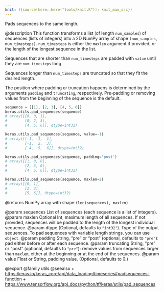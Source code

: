 ```yaml
---
knit: ({source(here::here("tools/knit.R")); knit_man_src})
---
```

Pads sequences to the same length.

@description
This function transforms a list (of length `num_samples`)
of sequences (lists of integers)
into a 2D NumPy array of shape `(num_samples, num_timesteps)`.
`num_timesteps` is either the `maxlen` argument if provided,
or the length of the longest sequence in the list.

Sequences that are shorter than `num_timesteps`
are padded with `value` until they are `num_timesteps` long.

Sequences longer than `num_timesteps` are truncated
so that they fit the desired length.

The position where padding or truncation happens is determined by
the arguments `padding` and `truncating`, respectively.
Pre-padding or removing values from the beginning of the sequence is the
default.

```python
sequence = [[1], [2, 3], [4, 5, 6]]
keras.utils.pad_sequences(sequence)
# array([[0, 0, 1],
#        [0, 2, 3],
#        [4, 5, 6]], dtype=int32)
```

```python
keras.utils.pad_sequences(sequence, value=-1)
# array([[-1, -1,  1],
#        [-1,  2,  3],
#        [ 4,  5,  6]], dtype=int32)
```

```python
keras.utils.pad_sequences(sequence, padding='post')
# array([[1, 0, 0],
#        [2, 3, 0],
#        [4, 5, 6]], dtype=int32)
```

```python
keras.utils.pad_sequences(sequence, maxlen=2)
# array([[0, 1],
#        [2, 3],
#        [5, 6]], dtype=int32)
```

@returns
    NumPy array with shape `(len(sequences), maxlen)`

@param sequences List of sequences (each sequence is a list of integers).
@param maxlen Optional Int, maximum length of all sequences. If not provided,
    sequences will be padded to the length of the longest individual
    sequence.
@param dtype (Optional, defaults to `"int32"`). Type of the output sequences.
    To pad sequences with variable length strings, you can use `object`.
@param padding String, "pre" or "post" (optional, defaults to `"pre"`):
    pad either before or after each sequence.
@param truncating String, "pre" or "post" (optional, defaults to `"pre"`):
    remove values from sequences larger than
    `maxlen`, either at the beginning or at the end of the sequences.
@param value Float or String, padding value. (Optional, defaults to 0.)

@export
@family utils
@seealso
+ <https:/keras.io/keras_core/api/data_loading/timeseries#padsequences-function>
+ <https://www.tensorflow.org/api_docs/python/tf/keras/utils/pad_sequences>

